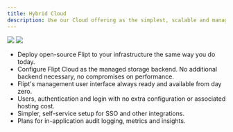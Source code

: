 ```yaml
---
title: Hybrid Cloud
description: Use our Cloud offering as the simplest, scalable and managed backend for running Flipt open-source on your infrastructure
---
```


<Frame id="managed-hybrid">
  <img className="hidden h-128 dark:block" src="/images/managed/hybrid-dark.png" />
  <img className="block h-128 dark:hidden" src="/images/managed/hybrid-light.png" />
</Frame>

- Deploy open-source Flipt to your infrastructure the same way you do today.
- Configure Flipt Cloud as the managed storage backend. No additional backend necessary, no compromises on performance.
- Flipt's management user interface always ready and available from day zero.
- Users, authentication and login with no extra configuration or associated hosting cost.
- Simpler, self-service setup for SSO and other integrations.
- Plans for in-application audit logging, metrics and insights.
